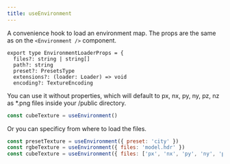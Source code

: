 ```yaml
---
title: useEnvironment
---
```


A convenience hook to load an environment map. The props are the same as on the `<Environment />` component.

```tsx
export type EnvironmentLoaderProps = {
  files?: string | string[]
  path?: string
  preset?: PresetsType
  extensions?: (loader: Loader) => void
  encoding?: TextureEncoding
```

You can use it without properties, which will default to px, nx, py, ny, pz, nz as \*.png files inside your /public directory.

```jsx
const cubeTexture = useEnvironment()
```

Or you can specificy from where to load the files.

```jsx
const presetTexture = useEnvironment({ preset: 'city' })
const rgbeTexture = useEnvironment({ files: 'model.hdr' })
const cubeTexture = useEnvironment({ files: ['px', 'nx', 'py', 'ny', 'pz', 'nz'].map((n) => `${n}.png`) })
```
